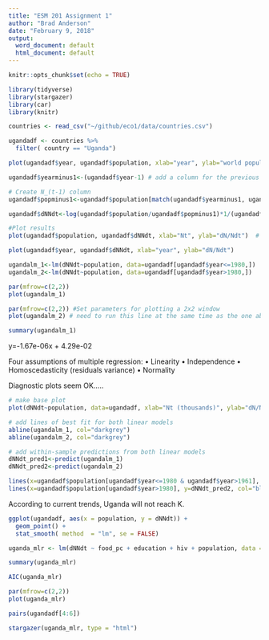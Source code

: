 ```yaml
---
title: "ESM 201 Assignment 1"
author: "Brad Anderson"
date: "February 9, 2018"
output:
  word_document: default
  html_document: default
---
```


```r
knitr::opts_chunk$set(echo = TRUE)
```

```r

library(tidyverse)
library(stargazer)
library(car)
library(knitr)

```

```r

countries <- read_csv("~/github/eco1/data/countries.csv")

```

```r

ugandadf <- countries %>% 
  filter( country == "Uganda")


```

```r

plot(ugandadf$year, ugandadf$population, xlab="year", ylab="world population")

```

```r

ugandadf$yearminus1<-(ugandadf$year-1) # add a column for the previous year 

# Create N_(t-1) column 
ugandadf$popminus1<-ugandadf$population[match(ugandadf$yearminus1, ugandadf$year)]

```

```r

ugandadf$dNNdt<-log(ugandadf$population/ugandadf$popminus1)*1/(ugandadf$year-ugandadf$yearminus1)

#Plot results
plot(ugandadf$population, ugandadf$dNNdt, xlab="Nt", ylab="dN/Ndt")  # N OR N-1 HERE?

plot(ugandadf$year, ugandadf$dNNdt, xlab="year", ylab="dN/Ndt")
```

```r

ugandalm_1<-lm(dNNdt~population, data=ugandadf[ugandadf$year<=1980,])
ugandalm_2<-lm(dNNdt~population, data=ugandadf[ugandadf$year>1980,])

par(mfrow=c(2,2))
plot(ugandalm_1) 

par(mfrow=c(2,2)) #Set parameters for plotting a 2x2 window
plot(ugandalm_2) # need to run this line at the same time as the one above to get 4-panel plot

summary(ugandalm_1)

```
y=-1.67e-06x + 4.29e-02

Four assumptions of multiple regression:
• Linearity
• Independence
• Homoscedasticity (residuals variance)
• Normality


Diagnostic plots seem OK.....

```r

# make base plot 
plot(dNNdt~population, data=ugandadf, xlab="Nt (thousands)", ylab="dN/Ndt", xlim=c(0, 50000), ylim=c(0,0.05))

# add lines of best fit for both linear models 
abline(ugandalm_1, col="darkgrey")
abline(ugandalm_2, col="darkgrey")

# add within-sample predictions from both linear models 
dNNdt_pred1<-predict(ugandalm_1)
dNNdt_pred2<-predict(ugandalm_2) 

lines(x=ugandadf$population[ugandadf$year<=1980 & ugandadf$year>1961], y=dNNdt_pred1, col="red") # remove first year, for which there is no prediction (since there was no N-1) 
lines(x=ugandadf$population[ugandadf$year>1980], y=dNNdt_pred2, col="blue")

```
According to current trends, Uganda will not reach K.
```r

ggplot(ugandadf, aes(x = population, y = dNNdt)) +
  geom_point() +
  stat_smooth( method  = "lm", se = FALSE)

```

```r

uganda_mlr <- lm(dNNdt ~ food_pc + education + hiv + population, data = ugandadf)

summary(uganda_mlr)

AIC(uganda_mlr)
```

```r

par(mfrow=c(2,2))
plot(uganda_mlr)

```

```r

pairs(ugandadf[4:6])

```

```r

stargazer(uganda_mlr, type = "html")

```

